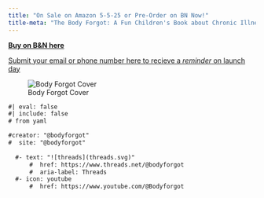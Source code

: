```yaml
---
title: "On Sale on Amazon 5-5-25 or Pre-Order on BN Now!"
title-meta: "The Body Forgot: A Fun Children's Book about Chronic Illness & Friendshp"
---
```


[**Buy on B&N here**](https://www.barnesandnoble.com/w/the-body-forgot-casey-jayne/1147087554?ean=9798992578805 "pre-order")

[Submit your email or phone number here to recieve a *reminder* on launch day](https://docs.google.com/forms/d/e/1FAIpQLSdL6JOi0iWg1VJK7bRre6tmFeJsbuHc24yemFETdX1Kl2uN5w/viewform "reminder email")

![Body Forgot Cover](9798992578812.jpg){.preview-image fig-alt="Cover image of The Body Forgot Book.  Image of the front cover of The Body Forgot showing the characters.  Left to right Mr. Flores, a middle aged mexican-american with a blue shirt tucked into grey pants, a bals head, and an ostemy bag standing with hands in pockets.  Aunt Casey a white adult with long brown hair and bangs, waving and wearing a green jumpsuit and blue shirt.  Rohan, a young indian boy with blue glasses a red shirt with white sleeves and purple shorts.  Alisha a young black girl with a blue bow in a bun, hearing aids, a blood sugar monitor patch and a pink dress with a flower on it.  And Sheila, a young white girl with curly red hair sitting in a wheelchair and waving, wearing a purple t shirt and pink pants. "} 



```html
#| eval: false
#| include: false
# from yaml 

#creator: "@bodyforgot"
#  site: "@bodyforgot"
  
  #- text: "![threads](threads.svg)"
      #  href: https://www.threads.net/@bodyforgot
      #  aria-label: Threads
  #- icon: youtube
      #  href: https://www.youtube.com/@Bodyforgot

```
